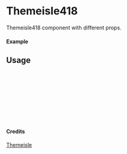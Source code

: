
<Meta of={Themeisle418} title="Themeisle/Themeisle418" />

# Themeisle418

Themeisle418 component with different props.

#### Example

<Canvas of={Themeisle418.Primary} />

## Usage

```ts
import { Themeisle418 } from "yadl-ui";

const Example = () => {
  return (
      <Themeisle418 />
  );
};

export default Example;
```

#### Credits
[Themeisle](https://themeisle.com/illustrations)

